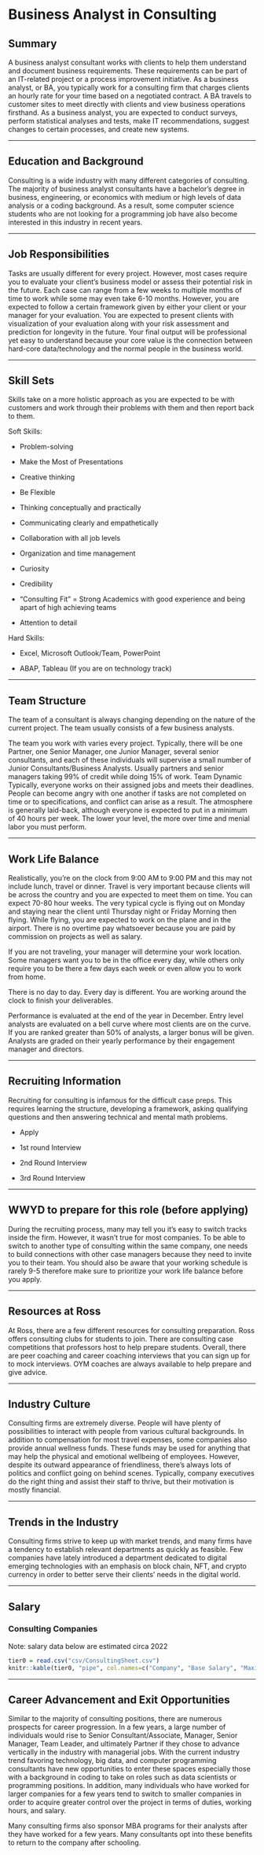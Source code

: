 # Business Analyst in Consulting

## Summary {-}

A business analyst consultant works with clients to help them understand and document business requirements. These requirements can be part of an IT-related project or a process improvement initiative. As a business analyst, or BA, you typically work for a consulting firm that charges clients an hourly rate for your time based on a negotiated contract. A BA travels to customer sites to meet directly with clients and view business operations firsthand. As a business analyst, you are expected to conduct surveys, perform statistical analyses and tests, make IT recommendations, suggest changes to certain processes, and create new systems.

*****

## Education and Background {-}
Consulting is a wide industry with many different categories of consulting. The majority of  business analyst consultants have a bachelor's degree in business, engineering, or economics  with medium or high levels of data analysis or a coding background. As a result, some computer science students who are not looking for a programming job have also become interested in this industry in recent years. 

*****

## Job Responsibilities {-}
Tasks are usually different for every project. However, most cases require you to evaluate your client’s business model or assess their potential risk in the future. Each case can range from a few weeks to multiple months of time to work while some may even take 6-10 months. However, you are expected to follow a certain framework given by either your client or your manager for your evaluation. You are expected to present clients with visualization of your evaluation along with your risk assessment and prediction for longevity in the future. Your final output will be professional yet easy to understand because your core value is the connection between hard-core data/technology and the normal people in the business world.

*****

## Skill Sets {-}
Skills take on a more holistic approach as you are expected to be with customers and work through their problems with them and then report back to them.

 Soft Skills: 

 * Problem-solving
 
 * Make the Most of Presentations
 
 * Creative thinking
 
 * Be Flexible
 
 * Thinking conceptually and practically
 
 * Communicating clearly and empathetically
 
 * Collaboration with all job levels
 
 * Organization and time management
 
 * Curiosity
 
 * Credibility
 
 * “Consulting Fit” = Strong Academics with good experience and being apart of high achieving teams
 
 * Attention to detail
 
 Hard Skills:
 
 * Excel, Microsoft Outlook/Team, PowerPoint

 * ABAP, Tableau (If you are on technology track)
 
*****

## Team Structure {-}
The team of a consultant is always changing depending on the nature of the current project. The team usually consists of a few business analysts.

The team you work with varies every project. Typically, there will be one Partner, one Senior Manager, one Junior Manager, several senior consultants, and each of these individuals will supervise a small number of Junior Consultants/Business Analysts. Usually partners and senior managers taking 99% of credit while doing 15% of work.
Team Dynamic
Typically, everyone works on their assigned jobs and meets their deadlines. People can become angry with one another if tasks are not completed on time or to specifications, and conflict can arise as a result.
The atmosphere is generally laid-back, although everyone is expected to put in a minimum of 40 hours per week. The lower your level, the more over time and menial labor you must perform.

*****

## Work Life Balance {-}

Realistically, you’re on the clock from 9:00 AM to 9:00 PM and this may not include lunch, travel or dinner. Travel is very important because clients will be across the country and you are expected to meet them on time. 
You can expect 70-80 hour weeks. The very typical cycle is flying out on Monday and staying near the client until Thursday night or Friday Morning then flying. While flying, you are expected to work on the plane and in the airport. There is no overtime pay whatsoever because you are paid by commission on projects as well as salary. 

If you are not traveling, your manager will determine your work location. Some managers want you to be in the office every day, while others only require you to be there a few days each week or even allow you to work from home.


There is no day to day. Every day is different. You are working around the clock to finish your deliverables.

Performance is evaluated at the end of the year in December. Entry level analysts are evaluated on a bell curve where most clients are on the curve. If you are ranked greater than 50% of analysts, a larger bonus will be given. Analysts are graded on their yearly performance by their engagement manager and directors.

*****

## Recruiting Information {-}
Recruiting for consulting is infamous for the difficult case preps. This requires learning the structure, developing a framework, asking qualifying questions and then answering technical and mental math problems. 

* Apply

* 1st round Interview

* 2nd Round Interview

*	3rd Round Interview

*****

## WWYD to prepare for this role (before applying) {-}
During the recruiting process, many may tell you it’s easy to switch tracks inside the firm. However, it wasn’t true for most companies. To be able to switch to another type of consulting within the same company, one needs to build connections with other case managers because they need to invite you to their team. You should also be aware that your working schedule is rarely 9-5 therefore make sure to prioritize your work life balance before you apply. 

*****

## Resources at Ross {-}
At Ross, there are a few different resources for consulting preparation. Ross offers consulting clubs for students to join. There are consulting case competitions that professors host to help prepare students. 
Overall, there are peer coaching and career coaching interviews that you can sign up for to mock interviews. OYM coaches are always available to help prepare and give advice. 

*****

## Industry Culture {-}
Consulting firms are extremely diverse. People will have plenty of possibilities to interact with people from various cultural backgrounds. In addition to compensation for most travel expenses, some companies also provide annual wellness funds. These funds may be used for anything that may help the physical and emotional wellbeing of employees.
However, despite its outward appearance of friendliness, there's always lots of politics and conflict going on behind scenes. Typically, company executives do the right thing and assist their staff to thrive, but their motivation is mostly financial.

*****

## Trends in the Industry {-}
Consulting firms strive to keep up with market trends, and many firms have a tendency to establish relevant departments as quickly as feasible. Few companies have lately introduced a department dedicated to digital emerging technologies with an emphasis on block chain, NFT, and crypto currency in order to better serve their clients' needs in the digital world.

*****

## Salary {-}
### Consulting Companies {-}

Note: salary data below are estimated circa 2022

```r
tier0 = read.csv("csv/ConsultingSheet.csv")
knitr::kable(tier0, "pipe", col.names=c("Company", "Base Salary", "Maximum Performance Bonus"))
```

*****

## Career Advancement and Exit Opportunities {-}
Similar to the majority of consulting positions, there are numerous prospects for career progression. In a few years, a large number of individuals would rise to Senior Consultant/Associate, Manager, Senior Manager, Team Leader, and ultimately Partner if they chose to advance vertically in the industry with managerial jobs. With the current industry trend favoring technology, big data, and computer programming consultants have new opportunities to enter these spaces especially those with a background in coding to take on roles such as data scientists or programming positions. In addition, many individuals who have worked for larger companies for a few years tend to switch to smaller companies in order to acquire greater control over the project in terms of duties, working hours, and salary.

Many consulting firms also sponsor MBA programs for their analysts after they have worked for a few years. Many consultants opt into these benefits to return to the company after schooling. 


